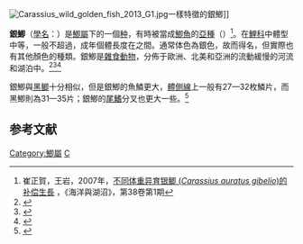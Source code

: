{{speciesbox
| name =銀鯽
| image = Carassius gibelio 2008 G1.jpg
| image_width = 250px
| genus = Carassius
| species = gibelio
| authority = ([[Marcus_Elieser_Bloch|Bloch]], 1782)
| synonyms = *''Carassius auratus gibelio''
}}
[[File:Carassius_wild_golden_fish_2013_G1.jpg|thumb]]一樣特徵的銀鯽]]

'''銀鯽'''（[[學名|學名]]：{{Lang|la|'''''Carassius gibelio'''''}}）是[[鯽屬|鯽屬]]下的一個[[种|种]]，有時被當成[[鯽魚|鯽魚]]的[[亞種|亞種]]（{{Lang|la|'''''Carassius auratus gibelio'''''}}）<ref>崔正賀，王岩，2007年，[http://qdhys.ijournal.cn/hyyhz/ch/reader/create_pdf.aspx?file_no=200701002&flag=1&year_id=2007&quarter_id=1 不同体重异育银鲫 (''Carassius auratus gibelio'')的补偿生長] {{Wayback|url=http://qdhys.ijournal.cn/hyyhz/ch/reader/create_pdf.aspx?file_no=200701002&flag=1&year_id=2007&quarter_id=1 |date=20161106060932 }}，《海洋與湖沼》，第38卷第1期</ref>。在[[鯉科|鯉科]]中體型中等，一般不超過{{convert|3|kg}}，成年個體長度在{{convert|10|-|35|cm}}之間。通常体色為銀色，故而得名，但實際也有其他顏色的種類。銀鯽是[[雜食動物|雜食動物]]，分佈于歐洲、北美和亞洲的流動緩慢的河流和湖泊中。<ref>{{cite web |url=http://data.gbif.org/species/13526500 |title=Data Use Agreement - GBIF Portal |publisher=Data.gbif.org |date=2007-02-22 |accessdate=2010-07-29 |archive-date=2016-03-03 |archive-url=https://web.archive.org/web/20160303185909/http://data.gbif.org/species/13526500 |dead-url=no }}</ref><ref>{{cite web |url=http://www.nobelonline.net/UserFiles/File/10dbostanci.pdf |title=Nobel International Journals |publisher=Nobelonline.net |date=2010-01-01 |accessdate=2010-07-29 }}{{dead link|date=十一月 2017 |bot=InternetArchiveBot }}</ref><ref>{{cite web |url=http://www.springerlink.com/content/g84712566p843587/ |title=Journal Article |publisher=SpringerLink |date= |accessdate=2010-07-29 |archive-url=https://web.archive.org/web/20190701195024/https://link.springer.com/article/10.1023%2FA%3A1020604905154 |archive-date=2019-07-01 |dead-url=yes }}</ref>

銀鯽與[[黑鲫|黑鲫]]十分相似，但是銀鯽的魚鱗更大，[[體側線|體側線]]上一般有27—32枚鱗片，而黑鯽則為31—35片；銀鯽的[[尾鰭|尾鰭]]分叉也更大一些。<ref name=NatureGate>{{cite web |url=http://www.luontoportti.com/suomi/en/kalat/prussian-carp |title=Prussian carp: ''Carassius gibelio'' |publisher=NatureGate |accessdate=14 December 2013 |archive-date=2016-11-05 |archive-url=https://web.archive.org/web/20161105225727/http://www.luontoportti.com/suomi/en/kalat/prussian-carp |dead-url=yes }}</ref>

==参考文献==
{{reflist}}
{{Taxonbar|from=Q725983}}

[[Category:鯽屬|Category:鯽屬]]
[[Category:1782年描述的鱼类|C]]